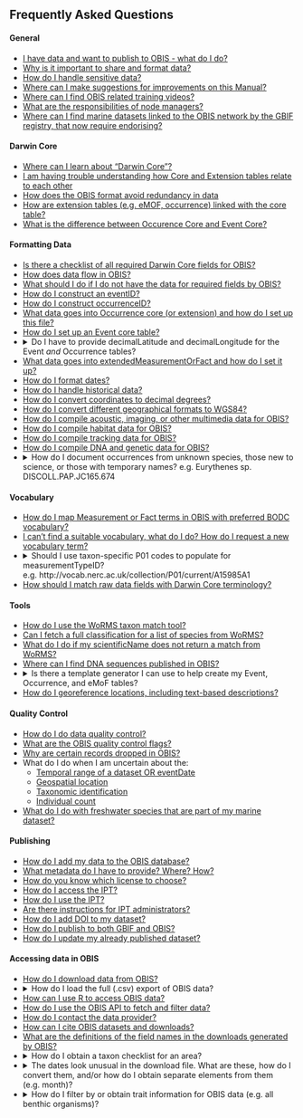## Frequently Asked Questions

#### General

* [I have data and want to publish to OBIS - what do I do?](contribute.html)
* [Why is it important to share and format data?](contribute.html#why-publish-data-to-obis)
* [How do I handle sensitive data?](contribute.html#how-to-handle-sensitive-data)
* [Where can I make suggestions for improvements on this Manual?](https://github.com/iobis/manual)
* [Where can I find OBIS related training videos?](https://youtube.com/playlist?list=PLlgUwSvpCFS4TS7ZN0fhByj_3EBZ5lXbF)
* [What are the responsibilities of node managers?](nodes.html)
* [Where can I find marine datasets linked to the OBIS network by the GBIF registry, that now require endorising?](https://github.com/iobis/obis-network-datasets/)

#### Darwin Core

* [Where can I learn about "Darwin Core"?](darwin_core.html)
* [I am having trouble understanding how Core and Extension tables relate to each other](relational_db.html)
* [How does the OBIS format avoid redundancy in data](relational_db.html#how-to-avoid-redundancy)
* [How are extension tables (e.g. eMOF, occurrence) linked with the core table?](formatting.html#extensions-in-obis)
* [What is the difference between Occurence Core and Event Core?](formatting.html#dataset-structure)

#### Formatting Data

<ul>
  <li><a href="checklist.html">Is there a checklist of all required Darwin Core fields for OBIS?</a></li>
  <li><a href="data_standards.html">How does data flow in OBIS?</a></li>
  <li><a href="common_formatissues.html#missing-required-fields">What should I do if I do not have the data for required fields by OBIS?</a></li>
  <li><a href="identifiers.html#eventid">How do I construct an eventID?</a></li>
  <li><a href="identifiers.html#occurrenceid">How do I construct occurrenceID?</a></li>
  <li><a href="format_occurrence.html">What data goes into Occurrence core (or extension) and how do I set up this file?</a></li>
  <li><a href="format_event.html">How do I set up an Event core table?</a></li>
  <li><details>
  <summary>Do I have to provide decimalLatitude and decimalLongitude for the Event <i>and</i> Occurrence tables?</summary>
  
  The answer may depend on your dataset structure, but generally, no. If you have Event core, then you do not need to repeat location information in the Occurrence table (but you can if you'd like). If you are using Occurrence core, then location information must be provided in the Occurrence table.
  </details></li>
  <li><a href="format_emof.html">What data goes into extendedMeasurementOrFact and how do I set it up?</a></li>
  <li><a href="common_formatissues.html#temporal-dates-and-times">How do I format dates?</a></li>
  <li><a href="common_formatissues.html#historical-data"> How do I handle historical data?</a></li>
  <li><a href="common_formatissues.html#converting-coordinates">How do I convert coordinates to decimal degrees?</a></li>
  <li><a href="common_formatissues.html#geographical-format-conversion">How do I convert different geographical formats to WGS84?</a></li>
  <li><a href="other_data_types.html#multimedia-data-acoustic-imaging">How do I compile acoustic, imaging, or other multimedia data for OBIS?</a></li>
  <li><a href="other_data_types.html#habitat-data">How do I compile habitat data for OBIS?</a></li>
  <li><a href="other_data_types.html#tracking-data">How do I compile tracking data for OBIS?</a></li>
  <li><a href="dna_data.html">How do I compile DNA and genetic data for OBIS?</a></li>
  <li><details>
  <summary>How do I document occurrences from unknown species, those new to science, or those with temporary names? e.g. Eurythenes sp. DISCOLL.PAP.JC165.674</summary>

  Occurrences unknown or new to science should be documented according to recommendations by [Horton et al. 2021](https://www.frontiersin.org/articles/10.3389/fmars.2021.620702/full). You should populate the `scientificName` field with the genus, and in `identificationQualifer` provide the ON sign 'sp.'. However you must also indicate the reason why species-level identification is unavailable. To do this, supplement 'sp.' with either stet. (stetit) or indet. (indeterminabilis). If neither of these are applicable, (e.g. for undescribed new species), add a unique taxon identifier code after 'sp.' to `identificationQualifer`. For example Eurythenes sp. DISCOLL.PAP.JC165.674.
  
  Please avoid simple alphanumeric codes (i.e. Eurythenes sp. 1, Eurythenes sp. A). Similar to creating `eventIDs` or `occurrenceIDs`, you should strive to provide more complex and globally unique identifier. Identifiers could be constructed by combining higher taxonomic information with information related to a collection, institution, museum or collection code, sample number or museum accession number, expedition, dive number, or timestamp. This ensures namestrings will remain unique within a larger repositories like OBIS. It is also recommended to include these temporary names on specimen labels for physical specimens.
  </details></li>
</ul>

#### Vocabulary

<ul>
  <li><a href="vocabulary.html#measurementorfact-vocabularies">How do I map Measurement or Fact terms in OBIS with preferred BODC vocabulary?</a></li>
  <li><a href="vocabulary.html#requesting-new-vocabulary-terms">I can't find a suitable vocabulary, what do I do? How do I request a new vocabulary term?</a></li>
  <li><details>
  <summary>Should I use taxon-specific P01 codes to populate for measurementTypeID? e.g. <link>http://vocab.nerc.ac.uk/collection/P01/current/A15985A1</link> </summary>

  No. You should never use taxon-specific P01 codes. This is because the taxa are already identified in the Occurrence table, in the fields `scientificName` and `scientificNameID`.
  </details></li>
  <li><a href="vocabulary.html#map-your-data-with-dwc-vocabulary">How should I match raw data fields with Darwin Core terminology?</a></li>
</ul>

#### Tools

<ul>
  <li><a href="name_matching.html">How do I use the WoRMS taxon match tool?</a></li>
    <li><a href="name_matching.html#how-to-fetch-a-full-classification-for-a-list-of-species-from-worms">Can I fetch a full classification for a list of species from WoRMS?</a></li>
    <li><a href="name_matching.html#what-to-do-with-non-matching-names">What do I do if my scientificName does not return a match from WoRMS?</a></li>
  <li><a href="https://sequence.obis.org/">Where can I find DNA sequences published in OBIS?</a></li>
  <li><details>
  <summary>Is there a template generator I can use to help create my Event, Occurrence, and eMoF tables?</summary>

  Yes. There is an [Excel template generator](https://www.nordatanet.no/aen/template-generator/config%3DDarwin%20Core) developed by Luke Marsden & Olaf Schneider as part of the Nansen Legacy project. Note this template generator is aimed at GBIF users, so make to account for and include required OBIS terms.

  There is also this [Excel to Darwin Core macro tool](https://zenodo.org/record/6453921#.Y9KsQkHMKmU) developed by GBIF Norway you can use to help generate templates.

  </details></li>
  <li><a href="common_qc.html#uncertain-geolocation">How do I georeference locations, including text-based descriptions?</a></li>
</ul>

#### Quality Control

* [How do I do data quality control?](data_qc.html#how-to-conduct-quality-control)
* [What are the OBIS quality control flags?](dataquality.html)
* [Why are certain records dropped in OBIS?](data_qc.html#why-are-records-dropped)
* What do I do when I am uncertain about the:
  * [Temporal range of a dataset OR eventDate](common_qc.html#uncertain-temporal-range)
  * [Geospatial location](common_qc.html#uncertain-geolocation)
  * [Taxonomic identification](common_qc.html#uncertain-taxonomic-information)
  * [Individual count](common_qc.html#individualcount)
* [What do I do with freshwater species that are part of my marine dataset?](common_qc.html#non-marine-species)

#### Publishing

* [How do I add my data to the OBIS database?](data_publication.html)
* [What metadata do I have to provide? Where? How?](eml.html#metadata-sections)
* [How do you know which license to choose?](data_publication.html#licenses)
* [How do I access the IPT?](ipt.html#how-to-access-the-ipt)
* [How do I use the IPT?](ipt.html#create-your-resource-on-the-ipt)
* [Are there instructions for IPT administrators?](ipt_admin.html)
* [How do I add DOI to my dataset?](data_sharing.html#adding-a-doi-to-datasets)
* [How do I publish to both GBIF and OBIS?](data_sharing.html#simultaneous-publishing-to-gbif)
* [How do I update my already published dataset?](data_sharing.html#update-your-data-in-obis)

#### Accessing data in OBIS

<ul>
  <li><a href="access.html#obis-homepage-and-dataset-pages">How do I download data from OBIS?</a></li>
  <li><details>
  <summary>How do I load the full (.csv) export of OBIS data?</summary>
  
  Loading the entire OBIS dataset uses *a lot* of memory and is probably not feasible on most desktop computers. You have a few potential options depending on the use case: i) process the data in smaller batches, or ii) load the dataset into a local database such as SQLite and use SQL queries to analyze the data
  
  Otherwise, we recommend you use the parquet download which is available [here](https://obis.org/data/access/), instead of the CSV. Then in R, you can use the [`arrow`](https://arrow.apache.org/docs/r/) package to work with parquet files. We also have a short tutorial on working with parquet files in R [here](https://resources.obis.org/tutorials/arrow-obis/), with an example application of this approach [here](https://iobis.github.io/notebook-diversity-indicators/) (see first code block).
  </details></li>
  <li><a href="access.html#r-package">How can I use R to access OBIS data?</a></li>
  <li><a href="access.html#api">How do I use the OBIS API to fetch and filter data?</a></li>
  <li><a href="access.html#api">How do I contact the data provider?</a></li>
  <li><a href="citing.html">How can I cite OBIS datasets and downloads?</a></li>
  <li><a href="access.html#interpreting-downloaded-files-from-obis">What are the definitions of the field names in the downloads generated by OBIS?</a></li>
  <li><details>
  <summary>How do I obtain a taxon checklist for an area?</summary>
  
  There are a few possible ways to obtain a taxon checklist for a given area. We will obtain a checklist of species in the Albain EEZ as an example. To do this we will create a bounding box around our area of interest, and then apply filters to simplify the geometry.

  ```R
  library(mregions)
  library(dplyr)
  library(robis)
  library(sf)
  #obtain Albanian EEZ as sf
  geom <- mr_shp(key = "MarineRegions:eez", filter = "Albanian Exclusive Economic Zone", maxFeatures = NULL)
  #get WKT for the bounding box
  wkt <- st_as_text(st_as_sfc(st_bbox(geom)), digits = 6)
  #fetch occurrences for bounding box
  occ <- occurrence(geometry = wkt) %>%
    st_as_sf(coords = c("decimalLongitude", "decimalLatitude"), crs = 4326)
  #filter using geometry
  occ_filtered <- occ %>%
    filter(st_intersects(geometry, geom, sparse = FALSE)) %>%
    as_tibble() %>%
    select(-geometry)
  #get taxa
  alb_taxa <- occ_filtered %>%
    group_by(phylum, class, order, family, genus, species, scientificName) %>%
    summarize(records = n())
  ```

  </details></li>
  <li><details><summary>The dates look unusual in the download file. What are these, how do I convert them, and/or how do I obtain separate elements from them (e.g. month)?</summary>
  
  The values in `date_start`, `date_mid`, and `date_end` are unix timestamps which have been calculated from the ISO date in the `eventDate` column. We can convert these numerical values to dates using the formula below.

  ```Excel
  =(E2/86400000)+DATE(1970,1,1)
  ```

  If, when you apply this formula, you still see numbers, you will need to set the cell formatting to Date. Once you have dates, you can obtain, e.g. months for seasonal analyses using:
  
  ```Excel
  =MONTH(H2)
  ```

  You can also use [this tool](https://www.unixtimestamp.com/) to convert timestamps.

  </details></li>
  
  <li><details>
  <summary>How do I filter by or obtain trait information for OBIS data (e.g. all benthic organisms)?</summary>
  
  Currently, it is not possible to filter OBIS data by trait. To do this, we recommend using the traits database of the [World Register of Marine Species](https://www.marinespecies.org/traits/aphia.php?p=attributes). For example, searching by “functional group”, you can specify benthos, plankton, nekton, etc.
  
  </details></li>
</ul>
